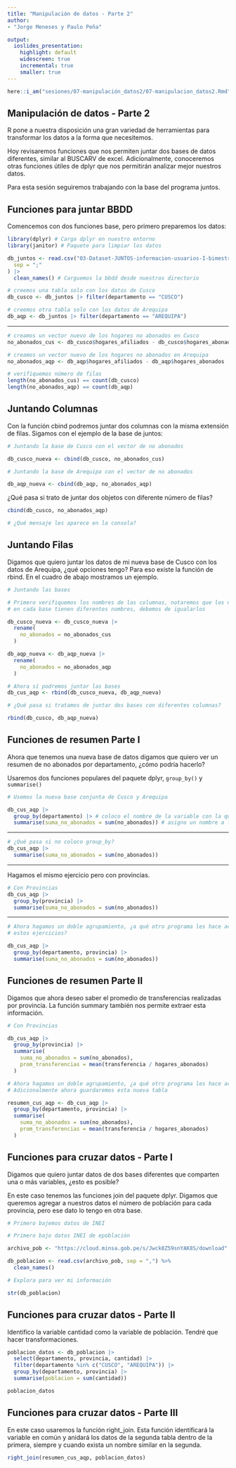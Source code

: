 ```yaml
---
title: "Manipulación de datos - Parte 2"
author:
- "Jorge Meneses y Paulo Peña"

output:
  ioslides_presentation:
    highlight: default
    widescreen: true
    incremental: true
    smaller: true
---
```


```r
here::i_am("sesiones/07-manipulación_datos2/07-manipulacion_datos2.Rmd")
```

## Manipulación de datos - Parte 2

R pone a nuestra disposición una gran variedad de herramientas para transformar los datos a la forma que necesitemos.

Hoy revisaremos funciones que nos permiten juntar dos bases de datos diferentes, similar al BUSCARV de excel. Adicionalmente, conoceremos otras funciones útiles de dplyr que nos permitirán analizar mejor nuestros datos.

Para esta sesión seguiremos trabajando con la base del programa juntos.

## Funciones para juntar BBDD {.smaller}

Comencemos con dos funciones base, pero primero preparemos los datos:

```r

library(dplyr) # Carga dplyr en nuestro entorno
library(janitor) # Paquete para limpiar los datos

db_juntos <- read.csv("03-Dataset-JUNTOS-informacion-usuarios-I-bimestre-2020.csv",
  sep = ";"
) |>
  clean_names() # Carguemos la bbdd desde nuestros directorio
```


```r
# creemos una tabla solo con los datos de Cusco
db_cusco <- db_juntos |> filter(departamento == "CUSCO")

# creemos otra tabla solo con los datos de Arequipa
db_aqp <- db_juntos |> filter(departamento == "AREQUIPA")
```

---

```r
# creamos un vector nuevo de los hogares no abonados en Cusco
no_abonados_cus <- db_cusco$hogares_afiliados - db_cusco$hogares_abonados

# creamos un vector nuevo de los hogares no abonados en Arequipa
no_abonados_aqp <- db_aqp$hogares_afiliados - db_aqp$hogares_abonados
```

```r
# verifiquemos número de filas
length(no_abonados_cus) == count(db_cusco)
length(no_abonados_aqp) == count(db_aqp)
```

## Juntando Columnas {.smaller}

Con la función cbind podremos juntar dos columnas con la misma extensión de filas. Sigamos con el ejemplo de la base de juntos:

```r
# Juntando la base de Cusco con el vector de no abonados

db_cusco_nueva <- cbind(db_cusco, no_abonados_cus)

# Juntando la base de Arequipa con el vector de no abonados

db_aqp_nueva <- cbind(db_aqp, no_abonados_aqp)
```

¿Qué pasa si trato de juntar dos objetos con diferente número de filas?

```r

cbind(db_cusco, no_abonados_aqp)

# ¿Qué mensaje les aparece en la consola?
```

## Juntando Filas {.smaller}

Digamos que quiero juntar los datos de mi nueva base de Cusco con los datos de Arequipa, ¿qué opciones tengo? Para eso existe la función de rbind. En el cuadro de abajo mostramos un ejemplo.

```r
# Juntando las bases

# Primero verifiquemos los nombres de las columnas, notaremos que los nuevos vectores
# en cada base tienen diferentes nombres, debemos de igualarlos

db_cusco_nueva <- db_cusco_nueva |>
  rename(
    no_abonados = no_abonados_cus
  )

db_aqp_nueva <- db_aqp_nueva |>
  rename(
    no_abonados = no_abonados_aqp
  )
```

```r
# Ahora sí podremos juntar las bases
db_cus_aqp <- rbind(db_cusco_nueva, db_aqp_nueva)
```

```r
# ¿Qué pasa si tratamos de juntar dos bases con diferentes columnas?

rbind(db_cusco, db_aqp_nueva)
```

## Funciones de resumen Parte I {.smaller}

Ahora que tenemos una nueva base de datos digamos que quiero ver un resumen de no abonados por departamento, ¿cómo podría hacerlo?

Usaremos dos funciones populares del paquete dplyr, `group_by()` y `summarise()`

```r
# Usemos la nueva base conjunta de Cusco y Arequipa

db_cus_aqp |>
  group_by(departamento) |> # coloco el nombre de la variable con la que deseo formar grupos
  summarise(suma_no_abonados = sum(no_abonados)) # asigno un nombre a la variable de resumen
```

---

```r
# ¿Qué pasa si no coloco group_by?
db_cus_aqp |>
  summarise(suma_no_abonados = sum(no_abonados))
```

---

Hagamos el mismo ejercicio pero con provincias.

```r
# Con Provincias
db_cus_aqp |>
  group_by(provincia) |>
  summarise(suma_no_abonados = sum(no_abonados))
```

---

```r
# Ahora hagamos un doble agrupamiento, ¿a qué otro programa les hace acordar
# estos ejercicios?

db_cus_aqp |>
  group_by(departamento, provincia) |>
  summarise(suma_no_abonados = sum(no_abonados))
```

## Funciones de resumen Parte II {.smaller}

Digamos que ahora deseo saber el promedio de transferencias realizadas por provincia.
La función summary también nos permite extraer esta información.

```r
# Con Provincias

db_cus_aqp |>
  group_by(provincia) |>
  summarise(
    suma_no_abonados = sum(no_abonados),
    prom_transferencias = mean(transferencia / hogares_abonados)
  )

# Ahora hagamos un doble agrupamiento, ¿a qué otro programa les hace acordar estos ejercicios?
# Adicionalmente ahora guardaremos esta nueva tabla

resumen_cus_aqp <- db_cus_aqp |>
  group_by(departamento, provincia) |>
  summarise(
    suma_no_abonados = sum(no_abonados),
    prom_transferencias = mean(transferencia / hogares_abonados)
  )
```

## Funciones para cruzar datos - Parte I {.smaller}

Digamos que quiero juntar datos de dos bases diferentes que comparten una o más variables, ¿esto es posible?

En este caso tenemos las funciones join del paquete dplyr. Digamos que queremos agregar a nuestros datos el número de población para cada provincia, pero ese dato lo tengo en otra base.

```r
# Primero bajemos datos de INEI

# Primero bajo datos INEI de epoblación

archivo_pob <- "https://cloud.minsa.gob.pe/s/Jwck8Z59snYAK8S/download"

db_poblacion <- read.csv(archivo_pob, sep = ",") %>%
  clean_names()

# Explora para ver mi información

str(db_poblacion)
```

## Funciones para cruzar datos - Parte II {.smaller}

Identifico la variable cantidad como la variable de población. Tendré que hacer transformaciones.

```r

poblacion_datos <- db_poblacion |>
  select(departamento, provincia, cantidad) |>
  filter(departamento %in% c("CUSCO", "AREQUIPA")) |>
  group_by(departamento, provincia) |>
  summarise(poblacion = sum(cantidad))

poblacion_datos
```

## Funciones para cruzar datos - Parte III {.smaller}

En este caso usaremos la función right_join. Esta función identificará la variable en común y anidará los datos de la segunda tabla dentro de la primera, siempre y cuando exista un nombre similar en la segunda.

```r

right_join(resumen_cus_aqp, poblacion_datos)
```
